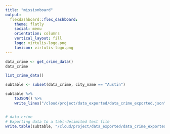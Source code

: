 ```yaml
---
title: "missionboard"
output: 
  flexdashboard::flex_dashboard:
    theme: flatly
    social: menu
    orientation: columns
    vertical_layout: fill
    logo: virtulis-logo.png
    favicon: virtulis-logo.png
---
```


```r
data_crime <- get_crime_data()
data_crime
```

```r

list_crime_data()
```

```r
subtable <- subset(data_crime, city_name == "Austin")
```

```r
subtable %>% 
    toJSON() %>%
    write_lines("/cloud/project/data_exported/data_crime_exported.json")
```

```r

```

```r
# data_crime
# Exporting data to a tabl-delimited text file
write.table(subtable, "/cloud/project/data_exported/data_crime_exported.txt", sep="\t")
```








